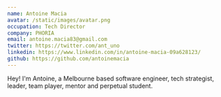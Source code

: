 ```yaml
---
name: Antoine Macia
avatar: /static/images/avatar.png
occupation: Tech Director
company: PHORIA
email: antoine.macia83@gmail.com
twitter: https://twitter.com/ant_uno
linkedin: https://www.linkedin.com/in/antoine-macia-09a628123/
github: https://github.com/antoinemacia
---
```


Hey! I'm Antoine, a Melbourne based software engineer, tech strategist, leader, team player, mentor and perpetual student.
